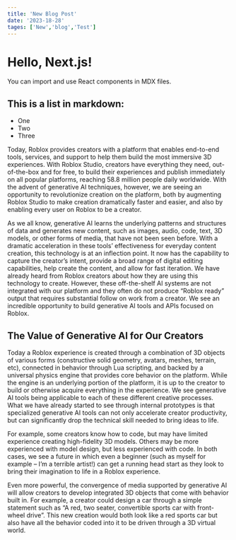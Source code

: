 ```yaml
---
title: 'New Blog Post'
date: '2023-18-28'
tages: ['New','blog','Test']
---
```


# Hello, Next.js!

You can import and use React components in MDX files.

## This is a list in markdown:

- One
- Two
- Three

Today, Roblox provides creators with a platform that enables end-to-end tools, services, and support to help them build the most immersive 3D experiences. With Roblox Studio, creators have everything they need, out-of-the-box and for free, to build their experiences and publish immediately on all popular platforms, reaching 58.8 million people daily worldwide. With the advent of generative AI techniques, however, we are seeing an opportunity to revolutionize creation on the platform, both by augmenting Roblox Studio to make creation dramatically faster and easier, and also by enabling every user on Roblox to be a creator.

As we all know, generative AI learns the underlying patterns and structures of data and generates new content, such as images, audio, code, text, 3D models, or other forms of media, that have not been seen before. With a dramatic acceleration in these tools’ effectiveness for everyday content creation, this technology is at an inflection point. It now has the capability to capture the creator’s intent, provide a broad range of digital editing capabilities, help create the content, and allow for fast iteration. We have already heard from Roblox creators about how they are using this technology to create. However, these off-the-shelf AI systems are not integrated with our platform and they often do not produce “Roblox ready” output that requires substantial follow on work from a creator. We see an incredible opportunity to build generative AI tools and APIs focused on Roblox.

## The Value of Generative AI for Our Creators

Today a Roblox experience is created through a combination of 3D objects of various forms (constructive solid geometry, avatars, meshes, terrain, etc), connected in behavior through Lua scripting, and backed by a universal physics engine that provides core behavior on the platform. While the engine is an underlying portion of the platform, it is up to the creator to build or otherwise acquire everything in the experience. We see generative AI tools being applicable to each of these different creative processes. What we have already started to see through internal prototypes is that specialized generative AI tools can not only accelerate creator productivity, but can significantly drop the technical skill needed to bring ideas to life.

For example, some creators know how to code, but may have limited experience creating high-fidelity 3D models. Others may be more experienced with model design, but less experienced with code. In both cases, we see a future in which even a beginner (such as myself for example – I’m a terrible artist!) can get a running head start as they look to bring their imagination to life in a Roblox experience.

Even more powerful, the convergence of media supported by generative AI will allow creators to develop integrated 3D objects that come with behavior built in. For example, a creator could design a car through a simple statement such as “A red, two seater, convertible sports car with front-wheel drive”. This new creation would both look like a red sports car but also have all the behavior coded into it to be driven through a 3D virtual world.
